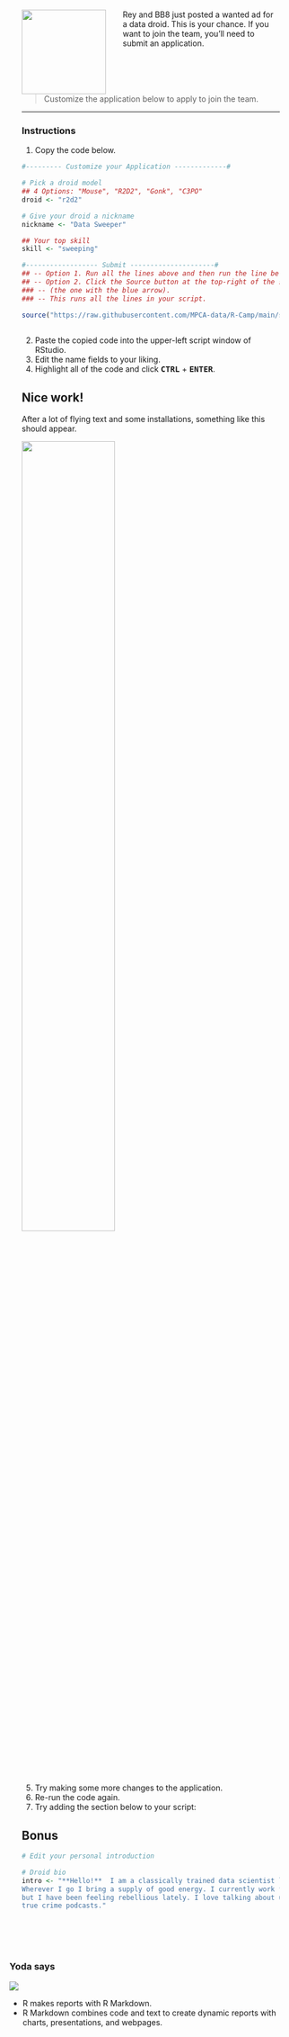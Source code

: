 <div style="padding: 22px; border-radius: 14px;">

<img src="../images/trash_droid_rev.png" style="width: 150px; float: left; margin-right: 30px;" />

Rey and BB8 just posted a wanted ad for a data droid. This is your chance. If you want to join the team, you'll need to submit an application. 

<div style="clear: both">
> Customize the application below to apply to join the team.

</div>
<hr class="hr2" style="margin-top: 4px;">

<h3> Instructions </h3>

1. Copy the code below.

```r
#--------- Customize your Application -------------# 

# Pick a droid model
## 4 Options: "Mouse", "R2D2", "Gonk", "C3PO"
droid <- "r2d2" 

# Give your droid a nickname
nickname <- "Data Sweeper"

## Your top skill
skill <- "sweeping"

#------------------ Submit ---------------------# 
## -- Option 1. Run all the lines above and then run the line below -or-
## -- Option 2. Click the Source button at the top-right of the script screen 
### -- (the one with the blue arrow). 
### -- This runs all the lines in your script.

source("https://raw.githubusercontent.com/MPCA-data/R-Camp/main/static/modules/intro/droid_apps/submit_app.R")
 
```

2. Paste the copied code into the upper-left script window of RStudio.
3. Edit the name fields to your liking.
4. Highlight all of the code and click <kbd> **CTRL**</kbd> + <kbd> **ENTER**</kbd>.


## Nice work! {-}

After a lot of flying text and some installations, something like this should appear.

![](../images/droid_app.png){width="60%"}

<br>

5. Try making some more changes to the application.
6. Re-run the code again.
7. Try adding the section below to your script:

## Bonus {-}
```r
# Edit your personal introduction 

# Droid bio
intro <- "**Hello!**  I am a classically trained data scientist living on planet Endor. 
Wherever I go I bring a supply of good energy. I currently work for the Oculus Corp, 
but I have been feeling rebellious lately. I love talking about urban forests and discussing
true crime podcasts."
```


</div>

<br>


<div class="droid">
###  Yoda says {-}

<img src="../images/yoda_baby_sq.png" class="yoda-img">

- R makes reports with R Markdown. 
- R Markdown combines code and text to create dynamic reports with charts, presentations, and webpages.
</div>

